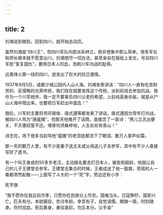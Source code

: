 ```yaml
---
---
---
```

title: 2
---



刘湘说到做到，回到四川，就开始总动员。

虽然刘湘是“四川王”，但四川军队内部派系林立，绝非想象中那么简单。很多军长和师长根本就不愿意出川。刘湘想尽一切办法，甚至亲自在报纸上发文，号召四川军民“誓复国仇”，要用日本人的血，洗刷川军内战的耻辱。

远离烽火第一线的四川，迸发出了巨大的抗日激情。

1937年9月5日，成都少城公园内人山人海。刘湘发表讲话：“四川人一直有吃苦耐劳的、反侵略的光荣传统，我们现在就要发挥这个传统，派到前线去参加抗战，我作为一个川军统帅，我一定不要辜负四川父老的希望，上前线英勇杀敌，就是从尸山火海中爬出来，也要把日军赶出中国去！”

随后，川军的主要将领邓锡侯、唐式遵等都发表了讲话。唐式遵因为常年打内战，被四川人骂为“唐瘟猪”，但那天他推开了话筒，直接念了一首诗：“男儿立志出夔关，不灭倭奴誓不还。埋骨何须桑梓地，人生处处有青山！”

诗念完，场下很多当初骂他“瘟猪”的老百姓都流下了眼泪，数万人掌声如雷。

那一天的数万人里，有不少是妻子送丈夫或父母送儿子去参军，其中有不少人直接写好了遗书。

有一个叫王者成的50多岁老汉，主动报名要去打日本人，被告知超龄，他就让自己的儿子王建堂去参军。王建堂去集合的时候，王者成送了他一面旗，旁观的人一看都肃然起敬——上面写了斗大的一个“死”字，旁边还有小字：

死字旗



“我不愿你在我近前尽孝，只愿你在民族分上尽忠。国难当头，日寇狰狞。国家兴亡，匹夫有分。本欲服役，奈过年龄。幸吾有子，自觉请缨。赐旗一面，时刻随身。伤时拭血，死后裹身，勇往直前，勿忘本分。父手谕"